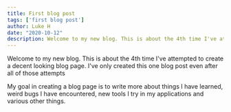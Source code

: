 ```yaml
---
title: First blog post
tags: ['first blog post']
author: Luke H 
date: "2020-10-12"
description: Welcome to my new blog. This is about the 4th time I've attempted to create a decent looking blog page. I've only created this one blog post even after all of those attempts
---
```


Welcome to my new blog. This is about the 4th time I've attempted to create a decent looking blog page. I've only created this one blog post even after all of those attempts

My goal in creating a blog page is to write more about things I have learned, weird bugs I have encountered, new tools I try in my applications and various other things.
